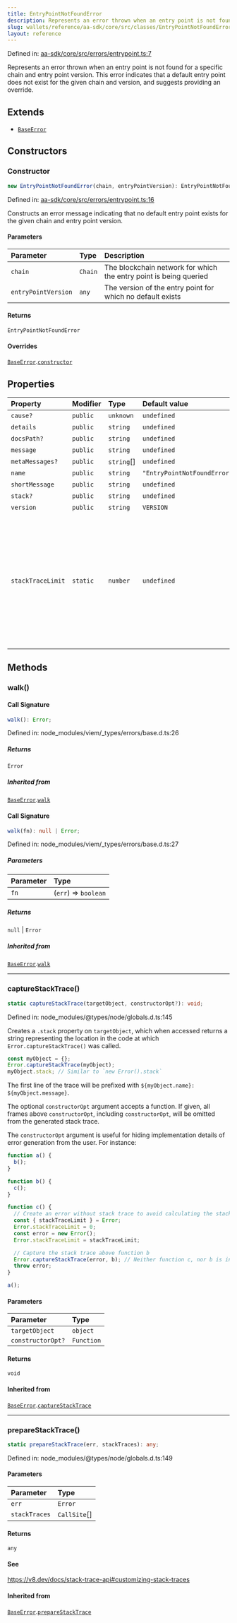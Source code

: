 ```yaml
---
title: EntryPointNotFoundError
description: Represents an error thrown when an entry point is not found for a specific chain and entry point version. This error indicates that a default entry point does not exist for the given chain and version, and suggests providing an override.
slug: wallets/reference/aa-sdk/core/src/classes/EntryPointNotFoundError
layout: reference
---
```


Defined in: [aa-sdk/core/src/errors/entrypoint.ts:7](https://github.com/alchemyplatform/aa-sdk/blob/923a52171f7246172caf350853843e6680197da9/aa-sdk/core/src/errors/entrypoint.ts#L7)

Represents an error thrown when an entry point is not found for a specific chain and entry point version. This error indicates that a default entry point does not exist for the given chain and version, and suggests providing an override.

## Extends

- [`BaseError`](BaseError.mdx)

## Constructors

### Constructor

```ts
new EntryPointNotFoundError(chain, entryPointVersion): EntryPointNotFoundError;
```

Defined in: [aa-sdk/core/src/errors/entrypoint.ts:16](https://github.com/alchemyplatform/aa-sdk/blob/923a52171f7246172caf350853843e6680197da9/aa-sdk/core/src/errors/entrypoint.ts#L16)

Constructs an error message indicating that no default entry point exists for the given chain and entry point version.

#### Parameters

| Parameter           | Type    | Description                                                       |
| :------------------ | :------ | :---------------------------------------------------------------- |
| `chain`             | `Chain` | The blockchain network for which the entry point is being queried |
| `entryPointVersion` | `any`   | The version of the entry point for which no default exists        |

#### Returns

`EntryPointNotFoundError`

#### Overrides

[`BaseError`](BaseError.mdx).[`constructor`](BaseError.mdx#constructor)

## Properties

| Property                                     | Modifier | Type        | Default value               | Description                                                                                                                                                                                                                                                                                                                                                                                                                                       | Overrides                                                 | Inherited from                                                                  | Defined in                                                                                                                                                                |
| :------------------------------------------- | :------- | :---------- | :-------------------------- | :------------------------------------------------------------------------------------------------------------------------------------------------------------------------------------------------------------------------------------------------------------------------------------------------------------------------------------------------------------------------------------------------------------------------------------------------ | :-------------------------------------------------------- | :------------------------------------------------------------------------------ | :------------------------------------------------------------------------------------------------------------------------------------------------------------------------ |
| <a id="cause" /> `cause?`                    | `public` | `unknown`   | `undefined`                 | -                                                                                                                                                                                                                                                                                                                                                                                                                                                 | -                                                         | [`BaseError`](BaseError.mdx).[`cause`](BaseError.mdx#cause)                     | node_modules/typescript/lib/lib.es2022.error.d.ts:26                                                                                                                      |
| <a id="details" /> `details`                 | `public` | `string`    | `undefined`                 | -                                                                                                                                                                                                                                                                                                                                                                                                                                                 | -                                                         | [`BaseError`](BaseError.mdx).[`details`](BaseError.mdx#details)                 | node_modules/viem/\_types/errors/base.d.ts:19                                                                                                                             |
| <a id="docspath" /> `docsPath?`              | `public` | `string`    | `undefined`                 | -                                                                                                                                                                                                                                                                                                                                                                                                                                                 | -                                                         | [`BaseError`](BaseError.mdx).[`docsPath`](BaseError.mdx#docspath)               | node_modules/viem/\_types/errors/base.d.ts:20                                                                                                                             |
| <a id="message" /> `message`                 | `public` | `string`    | `undefined`                 | -                                                                                                                                                                                                                                                                                                                                                                                                                                                 | -                                                         | [`BaseError`](BaseError.mdx).[`message`](BaseError.mdx#message)                 | node_modules/typescript/lib/lib.es5.d.ts:1077                                                                                                                             |
| <a id="metamessages" /> `metaMessages?`      | `public` | `string`\[] | `undefined`                 | -                                                                                                                                                                                                                                                                                                                                                                                                                                                 | -                                                         | [`BaseError`](BaseError.mdx).[`metaMessages`](BaseError.mdx#metamessages)       | node_modules/viem/\_types/errors/base.d.ts:21                                                                                                                             |
| <a id="name" /> `name`                       | `public` | `string`    | `"EntryPointNotFoundError"` | -                                                                                                                                                                                                                                                                                                                                                                                                                                                 | [`BaseError`](BaseError.mdx).[`name`](BaseError.mdx#name) | -                                                                               | [aa-sdk/core/src/errors/entrypoint.ts:8](https://github.com/alchemyplatform/aa-sdk/blob/923a52171f7246172caf350853843e6680197da9/aa-sdk/core/src/errors/entrypoint.ts#L8) |
| <a id="shortmessage" /> `shortMessage`       | `public` | `string`    | `undefined`                 | -                                                                                                                                                                                                                                                                                                                                                                                                                                                 | -                                                         | [`BaseError`](BaseError.mdx).[`shortMessage`](BaseError.mdx#shortmessage)       | node_modules/viem/\_types/errors/base.d.ts:22                                                                                                                             |
| <a id="stack" /> `stack?`                    | `public` | `string`    | `undefined`                 | -                                                                                                                                                                                                                                                                                                                                                                                                                                                 | -                                                         | [`BaseError`](BaseError.mdx).[`stack`](BaseError.mdx#stack)                     | node_modules/typescript/lib/lib.es5.d.ts:1078                                                                                                                             |
| <a id="version" /> `version`                 | `public` | `string`    | `VERSION`                   | -                                                                                                                                                                                                                                                                                                                                                                                                                                                 | -                                                         | [`BaseError`](BaseError.mdx).[`version`](BaseError.mdx#version)                 | [aa-sdk/core/src/errors/base.ts:26](https://github.com/alchemyplatform/aa-sdk/blob/923a52171f7246172caf350853843e6680197da9/aa-sdk/core/src/errors/base.ts#L26)           |
| <a id="stacktracelimit" /> `stackTraceLimit` | `static` | `number`    | `undefined`                 | The `Error.stackTraceLimit` property specifies the number of stack frames collected by a stack trace (whether generated by `new Error().stack` or `Error.captureStackTrace(obj)`). The default value is `10` but may be set to any valid JavaScript number. Changes will affect any stack trace captured _after_ the value has been changed. If set to a non-number value, or set to a negative number, stack traces will not capture any frames. | -                                                         | [`BaseError`](BaseError.mdx).[`stackTraceLimit`](BaseError.mdx#stacktracelimit) | node_modules/@types/node/globals.d.ts:161                                                                                                                                 |

## Methods

### walk()

#### Call Signature

```ts
walk(): Error;
```

Defined in: node_modules/viem/\_types/errors/base.d.ts:26

##### Returns

`Error`

##### Inherited from

[`BaseError`](BaseError.mdx).[`walk`](BaseError.mdx#walk)

#### Call Signature

```ts
walk(fn): null | Error;
```

Defined in: node_modules/viem/\_types/errors/base.d.ts:27

##### Parameters

| Parameter | Type                 |
| :-------- | :------------------- |
| `fn`      | (`err`) => `boolean` |

##### Returns

`null` | `Error`

##### Inherited from

[`BaseError`](BaseError.mdx).[`walk`](BaseError.mdx#walk)

---

### captureStackTrace()

```ts
static captureStackTrace(targetObject, constructorOpt?): void;
```

Defined in: node_modules/@types/node/globals.d.ts:145

Creates a `.stack` property on `targetObject`, which when accessed returns
a string representing the location in the code at which
`Error.captureStackTrace()` was called.

```js
const myObject = {};
Error.captureStackTrace(myObject);
myObject.stack; // Similar to `new Error().stack`
```

The first line of the trace will be prefixed with
`${myObject.name}: ${myObject.message}`.

The optional `constructorOpt` argument accepts a function. If given, all frames
above `constructorOpt`, including `constructorOpt`, will be omitted from the
generated stack trace.

The `constructorOpt` argument is useful for hiding implementation
details of error generation from the user. For instance:

```js
function a() {
  b();
}

function b() {
  c();
}

function c() {
  // Create an error without stack trace to avoid calculating the stack trace twice.
  const { stackTraceLimit } = Error;
  Error.stackTraceLimit = 0;
  const error = new Error();
  Error.stackTraceLimit = stackTraceLimit;

  // Capture the stack trace above function b
  Error.captureStackTrace(error, b); // Neither function c, nor b is included in the stack trace
  throw error;
}

a();
```

#### Parameters

| Parameter         | Type       |
| :---------------- | :--------- |
| `targetObject`    | `object`   |
| `constructorOpt?` | `Function` |

#### Returns

`void`

#### Inherited from

[`BaseError`](BaseError.mdx).[`captureStackTrace`](BaseError.mdx#capturestacktrace)

---

### prepareStackTrace()

```ts
static prepareStackTrace(err, stackTraces): any;
```

Defined in: node_modules/@types/node/globals.d.ts:149

#### Parameters

| Parameter     | Type          |
| :------------ | :------------ |
| `err`         | `Error`       |
| `stackTraces` | `CallSite`\[] |

#### Returns

`any`

#### See

https://v8.dev/docs/stack-trace-api#customizing-stack-traces

#### Inherited from

[`BaseError`](BaseError.mdx).[`prepareStackTrace`](BaseError.mdx#preparestacktrace)
